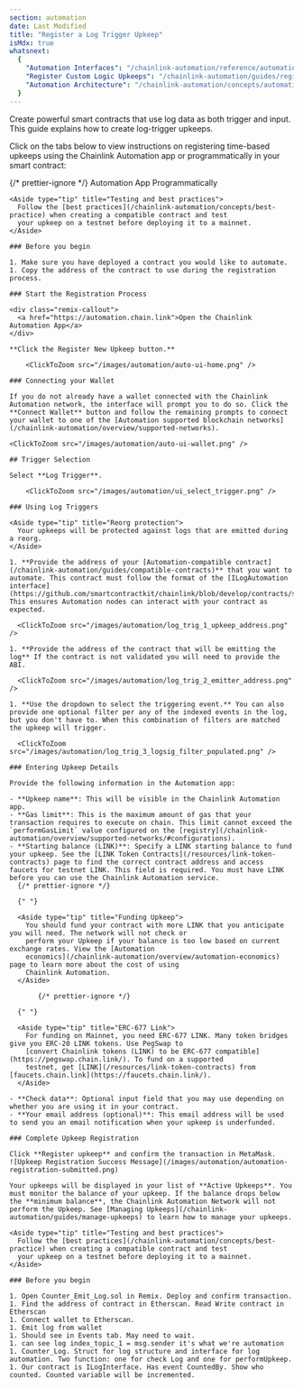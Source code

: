 ```yaml
---
section: automation
date: Last Modified
title: "Register a Log Trigger Upkeep"
isMdx: true
whatsnext:
  {
    "Automation Interfaces": "/chainlink-automation/reference/automation-interfaces",
    "Register Custom Logic Upkeeps": "/chainlink-automation/guides/register-upkeep",
    "Automation Architecture": "/chainlink-automation/concepts/automation-architecture",
  }
---
```



Create powerful smart contracts that use log data as both trigger and input. This guide explains how to create log-trigger upkeeps.

Click on the tabs below to view instructions on registering time-based upkeeps using the Chainlink Automation app or programmatically in your smart contract:

{/* prettier-ignore */}
<Tabs client:visible>
  <Fragment slot="tab.logtriggerUI">Automation App</Fragment>
  <Fragment slot="tab.logtriggerProgram">Programmatically</Fragment>
  <Fragment slot="panel.logtriggerUI">

    <Aside type="tip" title="Testing and best practices">
      Follow the [best practices](/chainlink-automation/concepts/best-practice) when creating a compatible contract and test
      your upkeep on a testnet before deploying it to a mainnet.
    </Aside>

    ### Before you begin

    1. Make sure you have deployed a contract you would like to automate.
    1. Copy the address of the contract to use during the registration process.

    ### Start the Registration Process

    <div class="remix-callout">
      <a href="https://automation.chain.link">Open the Chainlink Automation App</a>
    </div>

    **Click the Register New Upkeep button.**

        <ClickToZoom src="/images/automation/auto-ui-home.png" />

    ### Connecting your Wallet

    If you do not already have a wallet connected with the Chainlink Automation network, the interface will prompt you to do so. Click the **Connect Wallet** button and follow the remaining prompts to connect your wallet to one of the [Automation supported blockchain networks](/chainlink-automation/overview/supported-networks).

    <ClickToZoom src="/images/automation/auto-ui-wallet.png" />

    ## Trigger Selection

    Select **Log Trigger**.

        <ClickToZoom src="/images/automation/ui_select_trigger.png" />

    ### Using Log Triggers

    <Aside type="tip" title="Reorg protection">
      Your upkeeps will be protected against logs that are emitted during a reorg.
    </Aside>

    1. **Provide the address of your [Automation-compatible contract](/chainlink-automation/guides/compatible-contracts)** that you want to automate. This contract must follow the format of the [ILogAutomation interface](https://github.com/smartcontractkit/chainlink/blob/develop/contracts/src/v0.8/automation/interfaces/ILogAutomation.sol). This ensures Automation nodes can interact with your contract as expected.

      <ClickToZoom src="/images/automation/log_trig_1_upkeep_address.png" />

    1. **Provide the address of the contract that will be emitting the log** If the contract is not validated you will need to provide the ABI.

      <ClickToZoom src="/images/automation/log_trig_2_emitter_address.png" />

    1. **Use the dropdown to select the triggering event.** You can also provide one optional filter per any of the indexed events in the log, but you don't have to. When this combination of filters are matched the upkeep will trigger.

      <ClickToZoom src="/images/automation/log_trig_3_logsig_filter_populated.png" />

    ### Entering Upkeep Details

    Provide the following information in the Automation app:

    - **Upkeep name**: This will be visible in the Chainlink Automation app.
    - **Gas limit**: This is the maximum amount of gas that your transaction requires to execute on chain. This limit cannot exceed the `performGasLimit` value configured on the [registry](/chainlink-automation/overview/supported-networks/#configurations).
    - **Starting balance (LINK)**: Specify a LINK starting balance to fund your upkeep. See the [LINK Token Contracts](/resources/link-token-contracts) page to find the correct contract address and access faucets for testnet LINK. This field is required. You must have LINK before you can use the Chainlink Automation service.
      {/* prettier-ignore */}

      {" "}

      <Aside type="tip" title="Funding Upkeep">
        You should fund your contract with more LINK that you anticipate you will need. The network will not check or
        perform your Upkeep if your balance is too low based on current exchange rates. View the [Automation
        economics](/chainlink-automation/overview/automation-economics) page to learn more about the cost of using
        Chainlink Automation.
      </Aside>

           {/* prettier-ignore */}

      {" "}

      <Aside type="tip" title="ERC-677 Link">
        For funding on Mainnet, you need ERC-677 LINK. Many token bridges give you ERC-20 LINK tokens. Use PegSwap to
        [convert Chainlink tokens (LINK) to be ERC-677 compatible](https://pegswap.chain.link/). To fund on a supported
        testnet, get [LINK](/resources/link-token-contracts) from [faucets.chain.link](https://faucets.chain.link/).
      </Aside>

    - **Check data**: Optional input field that you may use depending on whether you are using it in your contract.
    - **Your email address (optional)**: This email address will be used to send you an email notification when your upkeep is underfunded.

    ### Complete Upkeep Registration

    Click **Register upkeep** and confirm the transaction in MetaMask.
    ![Upkeep Registration Success Message](/images/automation/automation-registration-submitted.png)

    Your upkeeps will be displayed in your list of **Active Upkeeps**. You must monitor the balance of your upkeep. If the balance drops below the **minimum balance**, the Chainlink Automation Network will not perform the Upkeep. See [Managing Upkeeps](/chainlink-automation/guides/manage-upkeeps) to learn how to manage your upkeeps.

  </Fragment>
  <Fragment slot="panel.logtriggerProgram">

    <Aside type="tip" title="Testing and best practices">
      Follow the [best practices](/chainlink-automation/concepts/best-practice) when creating a compatible contract and test
      your upkeep on a testnet before deploying it to a mainnet.
    </Aside>

    ### Before you begin

    1. Open Counter_Emit_Log.sol in Remix. Deploy and confirm transaction.
    1. Find the address of contract in Etherscan. Read Write contract in Etherscan
    1. Connect wallet to Etherscan.
    1. Emit log from wallet
    1. Should see in Events tab. May need to wait.
    1. can see log index_topic_1 = msg.sender it's what we're automation
    1. Counter_Log. Struct for log structure and interface for log automation. Two function: one for check Log and one for performUpkeep.
    1. Our contract is ILogInterface. Has event CountedBy. Show who counted. Counted variable will be incremented.

  </Fragment>
</Tabs>
